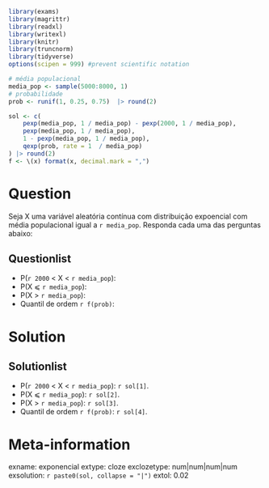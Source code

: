 ```r
library(exams)
library(magrittr)
library(readxl)
library(writexl)
library(knitr)
library(truncnorm)
library(tidyverse)
options(scipen = 999) #prevent scientific notation

# média populacional
media_pop <- sample(5000:8000, 1)
# probabilidade
prob <- runif(1, 0.25, 0.75)  |> round(2)

sol <- c(
    pexp(media_pop, 1 / media_pop) - pexp(2000, 1 / media_pop),
    pexp(media_pop, 1 / media_pop),
    1 - pexp(media_pop, 1 / media_pop),
    qexp(prob, rate = 1  / media_pop)
) |> round(2)
f <- \(x) format(x, decimal.mark = ",")
```

Question
========

Seja X uma variável aleatória contínua com distribuição expoencial com média populacional igual a `r media_pop`. Responda cada uma das perguntas abaixo:


Questionlist
------------
* P(`r 2000` < X < `r media_pop`): 
* P(X  &#10877; `r media_pop`): 
* P(X > `r media_pop`): 
* Quantil de ordem `r f(prob)`: 

Solution
========
Solutionlist
------------
* P(`r 2000` < X < `r media_pop`): `r sol[1]`.
* P(X  &#10877; `r media_pop`): `r sol[2]`.
* P(X > `r media_pop`): `r sol[3]`.
* Quantil de ordem `r f(prob)`: `r sol[4]`.

Meta-information
================
exname: exponencial
extype: cloze
exclozetype: num|num|num|num
exsolution: `r paste0(sol, collapse = "|")`
extol: 0.02